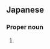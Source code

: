 ==Japanese==
{{ja-kanjitab|あ|く|つ}}

===Proper noun===
{{ja-pos|あくつ|proper}}

# {{surname|lang=ja|sort=あくつ}}